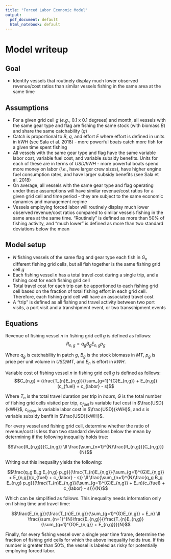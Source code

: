 ```yaml
---
title: "Forced Labor Economic Model"
output:
  pdf_document: default
  html_notebook: default
---
```

# Model writeup

## Goal
* Identify vessels that routinely display much lower observed revenue/cost ratios than similar vessels fishing in the same area at the same time

## Assumptions
* For a given grid cell $g$ (*e.g.*, 0.1 x 0.1 degrees) and month, all vessels with the same gear type and flag are fishing the same stock (with biomass $B$) and share the same catchability (*q*)
* Catch is proportional to $B$, $q$, and effort $E$ where effort is defined in units in *kWH* (see Sala et al. 2018) - more powerful boats catch more fish for a given time spent fishing
* All vessels with the same gear type and flag have the same variable labor cost, variable fuel cost, and variable subsidy benefits. Units for each of these are in terms of *USD/kWH* - more powerful boats spend more money on labor (*i.e.*, have larger crew sizes), have higher engine fuel consumption rates, and have larger subsidy benefits (see Sala et al. 2018)
* On average, all vessels with the same gear type and flag operating under these assumptions will have similar revenue/cost ratios for a given grid cell and time period - they are subject to the same economic dynamics and management regime
* Vessels employing forced labor will routinely display much lower observed revenue/cost ratios compared to similar vessels fishing in the same area at the same time. "Routinely" is defined as more than 50% of fishing activity, and "much lower" is defined as more than two standard deviations below the mean

## Model setup
* $N$ fishing vessels of the same flag and gear type each fish in $G_n$ different fishing grid cells, but all fish together is the same fishing grid cell $g$
* Each fishing vessel $n$ has a total travel cost during a single trip, and a fishing cost for each fishing grid cell
* Total travel cost for each trip can be apportioned to each fishing grid cell based on the fraction of total fishing effort in each grid cell. Therefore, each fishing grid cell will have an associated travel cost
* A "trip" is defined as all fishing and travel activity between two port visits, a port visit and a transhipment event, or two transshipment events

## Equations
Revenue of fishing vessel *n* in fishing grid cell *g* is defined as follows:
$$R_{n,g} = q_g B_g E_{n,g} p_g$$

Where $q_g$ is catchability in patch $g$, $B_g$ is the stock biomass in *MT*, $p_g$ is price per unit volume in *USD/MT*, and $E_n$ is effort in *kWH*.

Variable cost of fishing vessel $n$ in fishing grid cell $g$ is defined as follows:
$$C_{n,g} = (\frac{T_{n}E_{n,g}}{\sum_{g=1}^{G}E_{n,g}} + E_{n,g})(c_{fuel} + c_{labor} - s)$$

Where $T_{n}$ is the total travel duration per trip in *hours*, $G$ is the total number of fishing grid cells visited per trip, $c_{fuel}$ is variable fuel cost in $\frac{USD}{kWH}$, $c_{labor}$ is variable labor cost in $\frac{USD}{kWH}$, and $s$ is variable subsidy benfit in $\frac{USD}{kWH}$.

For every vessel and fishing grid cell, determine whether the ratio of revenue/cost is less than two standard deviations below the mean by determining if the following inequality holds true:

$$\frac{R_{n,g}}{C_{n,g}} \ll \frac{\sum_{n=1}^{N}\frac{R_{n,g}}{C_{n,g}}}{N}$$

Writing out this inequality yields the following:

$$\frac{q_g B_g E_{n,g} p_g}{(\frac{T_{n}E_{n,g}}{\sum_{g=1}^{G}E_{n,g}} + E_{n,g})(c_{fuel} + c_{labor} - s)} \ll \frac{\sum_{n=1}^{N}\frac{q_g B_g E_{n,g} p_g}{(\frac{T_{n}E_{n,g}}{\sum_{g=1}^{G}E_{n,g}} + E_n)(c_{fuel} + c_{labor} - s)}}{N}$$

Which can be simplified as follows. This inequality needs information only on fishing time and travel time:

$$\frac{E_{n,g}}{\frac{T_{n}E_{n,g}}{\sum_{g=1}^{G}E_{n,g}} + E_n} \ll \frac{\sum_{n=1}^{N}\frac{E_{n,g}}{\frac{T_{n}E_{n,g}}{\sum_{g=1}^{G}E_{n,g}} + E_{n,g}}}{N}$$

Finally, for every fishing vessel over a single year time frame, determine the fraction of fishing grid cells for which the above inequality holds true. If this number is greater than 50%, the vessel is labeled as risky for potentially employing forced labor.